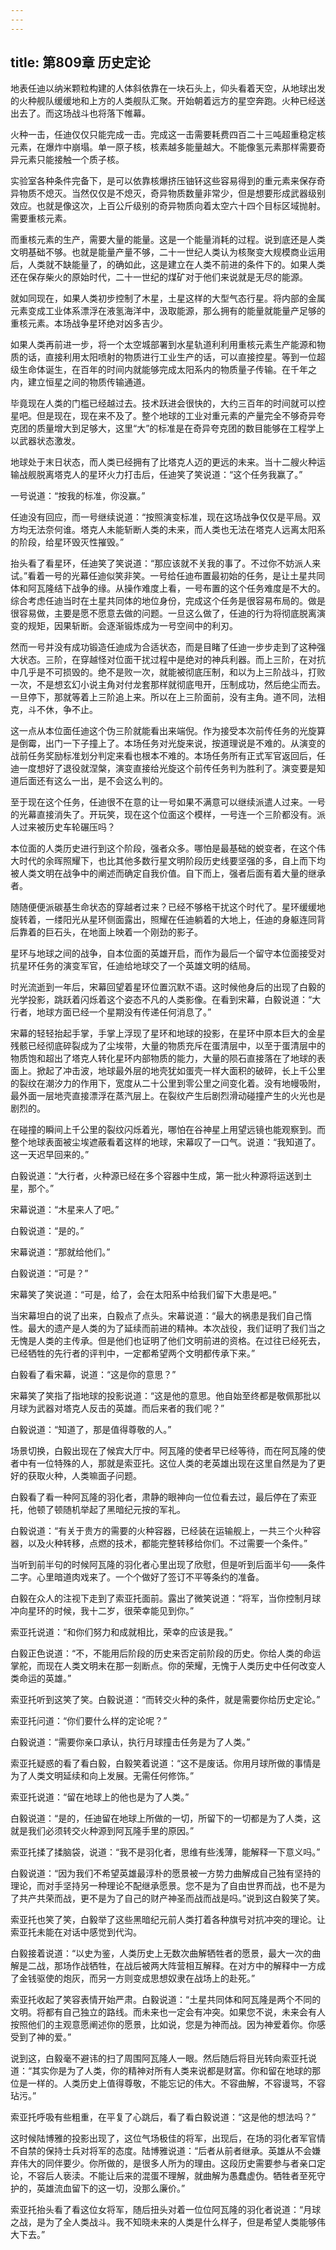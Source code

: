```yaml
---
---
---
```

title: 第809章 历史定论
---



地表任迪以纳米颗粒构建的人体斜依靠在一块石头上，仰头看着天空，从地球出发的火种舰队缓缓地和上方的人类舰队汇聚。开始朝着远方的星空奔跑。火种已经送出去了。而这场战斗也将落下帷幕。

火种一击，任迪仅仅只能完成一击。完成这一击需要耗费四百二十三吨超重稳定核元素，在爆炸中崩塌。单一原子核，核素越多能量越大。不能像氢元素那样需要奇异元素只能接触一个质子核。

实验室各种条件完备下，是可以依靠核爆挤压铀钚这些容易得到的重元素来保存奇异物质不熄灭。当然仅仅是不熄灭，奇异物质数量非常少，但是想要形成武器级别效应。也就是像这次，上百公斤级别的奇异物质向着太空六十四个目标区域抛射。需要重核元素。

而重核元素的生产，需要大量的能量。这是一个能量消耗的过程。说到底还是人类文明基础不够。也就是能量产量不够，二十一世纪人类认为核聚变大规模商业运用后，人类就不缺能量了，的确如此，这是建立在人类不前进的条件下的。如果人类还在保存柴火的原始时代，二十一世纪的煤矿对于他们来说就是无尽的能源。

就如同现在，如果人类初步控制了木星，土星这样的大型气态行星。将内部的金属元素变成工业体系漂浮在液氢海洋中，汲取能源，那么拥有的能量就能量产足够的重核元素。本场战争星环绝对凶多吉少。

如果人类再前进一步，将一个太空城部署到水星轨道利利用重核元素生产能源和物质的话，直接利用太阳喷射的物质进行工业生产的话，可以直接控星。等到一位超级生命体诞生，在百年的时间内就能够完成太阳系内的物质量子传输。在千年之内，建立恒星之间的物质传输通道。

毕竟现在人类的门槛已经越过去。技术跃进会很快的，大约三百年的时间就可以控星吧。但是现在，现在来不及了。整个地球的工业对重元素的产量完全不够奇异夸克团的质量增大到足够大，这里“大”的标准是在奇异夸克团的数目能够在工程学上以武器状态激发。

地球处于末日状态，而人类已经拥有了比塔克人迈的更远的未来。当十二艘火种运输战舰脱离塔克人的星环火力打击后，任迪笑了笑说道：“这个任务我赢了。”

一号说道：“按我的标准，你没赢。”

任迪没有回应，而一号继续说道：“按照演变标准，现在这场战争仅仅是平局。双方均无法奈何谁。塔克人未能斩断人类的未来，而人类也无法在塔克人远离太阳系的阶段，给星环毁灭性摧毁。”

抬头看了看星环，任迪笑了笑说道：“那应该就不关我的事了。不过你不妨派人来试。”看着一号的光幕任迪似笑非笑。一号给任迪布置最初始的任务，是让土星共同体和阿瓦隆结下战争的缘。从操作难度上看，一号布置的这个任务难度是不大的。综合考虑任迪当时在土星共同体的地位身份，完成这个任务是很容易布局的。做是很容易做，主要是愿不愿意去做的问题。一旦这么做了，任迪的行为将彻底脱离演变的规矩，因果斩断。会逐渐锻炼成为一号空间中的利刃。

然而一号并没有成功锻造任迪成为合适状态，而是目睹了任迪一步步走到了这种强大状态。三阶，在穿越怪对位面干扰过程中是绝对的神兵利器。而上三阶，在对抗中几乎是不可损毁的。绝不是败一次，就能被彻底压制，和以为上三阶战斗，打败一次，不是想玄幻小说主角对付龙套那样就彻底甩开，压制成功，然后绝尘而去。一旦停下，那就等着上三阶追上来。所以在上三阶面前，没有主角。道不同，法相克，斗不休，争不止。

这一点从本位面任迪这个伪三阶就能看出来端倪。作为接受本次前传任务的光旋算是倒霉，出门一下子撞上了。本场任务对光旋来说，按道理说是不难的。从演变的战前任务奖励标准划分判定来看也根本不难的。本场任务所有正式军官返回后，任迪一度想好了退役就涅槃，演变直接给光旋这个前传任务判为胜利了。演变要是知道后面还有这么一出，是不会这么判的。

至于现在这个任务，任迪很不在意的让一号如果不满意可以继续派遣人过来。一号的光幕直接消失了。开玩笑，现在这个位面这个模样，一号连一个三阶都没有。派人过来被历史车轮碾压吗？

本位面的人类历史进行到这个阶段，强者众多。哪怕是最基础的蜕变者，在这个伟大时代的余晖照耀下，也比其他多数行星文明阶段历史线要坚强的多，自上而下均被人类文明在战争中的阐述而确定自我价值。自下而上，强者后面有着大量的继承者。

随随便便派碳基生命状态的穿越者过来？已经不够格干扰这个时代了。星环缓缓地旋转着，一缕阳光从星环侧面露出，照耀在任迪躺着的大地上，任迪的身躯连同背后靠着的巨石头，在地面上映着一个刚劲的影子。

星环与地球之间的战争，自本位面的英雄开启，而作为最后一个留守本位面接受对抗星环任务的演变军官，任迪给地球交了一个英雄文明的结局。

时光流逝到一年后，宋幕回望着星环位置沉默不语。这时候他身后的出现了白毅的光学投影，跳跃着闪烁着这个姿态不凡的人类影像。在看到宋幕，白毅说道：“大行者，地球方面已经一个星期没有传递任何消息了。”

宋幕的轻轻抬起手掌，手掌上浮现了星环和地球的投影，在星环中原本巨大的金星残骸已经彻底碎裂成为了尘埃带，大量的物质充斥在蛋清层中，以至于蛋清层中的物质饱和超出了塔克人转化星环内部物质的能力，大量的陨石直接落在了地球的表面上。掀起了冲击波，地球最外层的地壳犹如蛋壳一样大面积的破碎，长上千公里的裂纹在潮汐力的作用下，宽度从二十公里到零公里之间变化着。没有地幔吸附，最外面一层地壳直接漂浮在蒸汽层上。在裂纹产生后剧烈滑动碰撞产生的火光也是剧烈的。

在碰撞的瞬间上千公里的裂纹闪烁着光，哪怕在谷神星上用望远镜也能观察到。而整个地球表面被尘埃遮蔽看着这样的地球，宋幕叹了一口气。说道：“我知道了。这一天迟早回来的。”

白毅说道：“大行者，火种源已经在多个容器中生成，第一批火种源将运送到土星，那个。”

宋幕说道：“木星来人了吧。”

白毅说道：“是的。”

宋幕说道：“那就给他们。”

白毅说道：“可是？”

宋幕笑了笑说道：“可是，给了，会在太阳系中给我们留下大患是吧。”

当宋幕坦白的说了出来，白毅点了点头。宋幕说道：“最大的祸患是我们自己惰性。最大的遗产是人类的为了延续而前进的精神。本次战役，我们证明了我们当之无愧是人类的主传承。但是他们也证明了他们文明前进的资格。在过往已经死去，已经牺牲的先行者的评判中，一定都希望两个文明都传承下来。”

白毅看了看宋幕，说道：“这是你的意思？”

宋幕笑了笑指了指地球的投影说道：“这是他的意思。他自始至终都是敬佩那批以月球为武器对塔克人反击的英雄。而后来者的我们呢？”

白毅说道：“知道了，那是值得尊敬的人。”

场景切换，白毅出现在了候宾大厅中。阿瓦隆的使者早已经等待，而在阿瓦隆的使者中有一位特殊的人，那就是索亚托。这位人类的老英雄出现在这里自然是为了更好的获取火种，人类嘛面子问题。

白毅看了看一种阿瓦隆的羽化者，肃静的眼神向一位位看去过，最后停在了索亚托，他顿了顿随机举起了黑暗纪元按的军礼。

白毅说道：“有关于贵方的需要的火种容器，已经装在运输舰上，一共三个火种容器，以及火种转移，点燃的技术，都能完整转移给你们。不过需要一个条件。”

当听到前半句的时候阿瓦隆的羽化者心里出现了欣慰，但是听到后面半句——条件二字。心里暗道肉戏来了。一个个做好了签订不平等条约的准备。

白毅在众人的注视下走到了索亚托面前。露出了微笑说道：“将军，当你控制月球冲向星环的时候，我十二岁，很荣幸能见到你。”

索亚托说道：“和你们努力和成就相比，荣幸的应该是我。”

白毅正色说道：“不，不能用后阶段的历史来否定前阶段的历史。你给人类的命运掌舵，而现在人类文明未在那一刻断点。你的荣耀，无愧于人类历史中任何改变人类命运的英雄。”

索亚托听到这笑了笑。白毅说道：“而转交火种的条件，就是需要你给历史定论。”

索亚托问道：“你们要什么样的定论呢？”

白毅说道：“需要你亲口承认，执行月球撞击任务是为了人类。”

索亚托疑惑的看了看白毅，白毅笑着说道：“这不是废话。你用月球所做的事情是为了人类文明延续和向上发展。无需任何修饰。”

索亚托说道：“留在地球上的他也是为了人类。”

白毅说道：“是的，任迪留在地球上所做的一切，所留下的一切都是为了人类，这就是我们必须转交火种源到阿瓦隆手里的原因。”

索亚托揉了揉脑袋，说道：“我不是羽化者，思维有些浅薄，能解释一下意义吗。”

白毅说道：“因为我们不希望英雄最淳朴的愿景被一方势力曲解成自己独有坚持的理论，而对手坚持另一种理论不配继承愿景。您不是为了自由世界而战，也不是为了共产共荣而战，更不是为了自己的财产神圣而战而战是吗。”说到这白毅笑了笑。

索亚托也笑了笑，白毅举了这些黑暗纪元前人类打着各种旗号对抗冲突的理论。让索亚托未能在对话中感觉到代沟。

白毅接着说道：“以史为鉴，人类历史上无数次曲解牺牲者的愿景，最大一次的曲解是二战，那场作战牺牲，在战后被两大阵营相互解释。在对方中的解释中一方成了金钱驱使的炮灰，而另一方则变成思想奴隶在战场上的赴死。”

索亚托收起了笑容表情开始严肃。白毅说道：“土星共同体和阿瓦隆是两个不同的文明。将都有自己独立的路线。而未来也一定会有冲突。如果您不说，未来会有人按照他们的主观意愿阐述你的愿景，比如说，您是为神而战。因为神爱着你。你感受到了神的爱。”

说到这，白毅毫不避讳的扫了周围阿瓦隆人一眼。然后随后将目光转向索亚托说道：“其实你是为了人类，你的精神对所有人类来说都是财富。你和留在地球的那位是一样的。人类历史上值得尊敬，不能忘记的伟大。不容曲解，不容谩骂，不容玷污。”

索亚托呼吸有些粗重，在平复了心跳后，看了看白毅说道：“这是他的想法吗？”

这时候陆博雅的投影出现了，这位气场极佳的将军，出现后，在场的羽化者军官情不自禁的保持士兵对将军的态度。陆博雅说道：“后者从前者继承。英雄从不会嫌弃伟大的同伴要少。你所做的，是很多人所为的理由。这段历史需要参与者亲口定论，不容后人亵渎。不能让后来的混蛋不理解，就曲解为愚蠢虚伪。牺牲者至死守护的，英雄流血留下的这一切，没那么廉价。”

索亚托抬头看了看这位女将军，随后扭头对着一位位阿瓦隆的羽化者说道：“月球之战，是为了全人类战斗。我不知晓未来的人类是什么样子，但是希望人类能够伟大下去。”